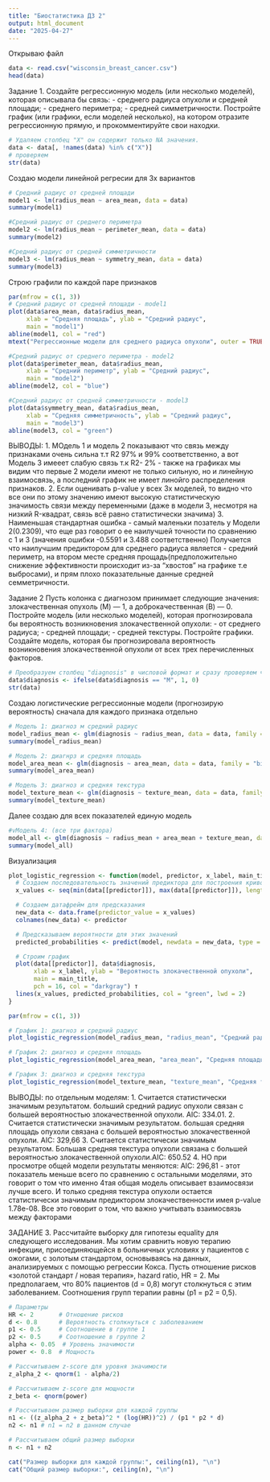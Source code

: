 ---
title: "Биостатистика ДЗ 2"
output: html_document
date: "2025-04-27"
---
Открываю файл
```{r setup, include=FALSE}
data <- read.csv("wisconsin_breast_cancer.csv")
head(data)
```

Задание 1.
Создайте регрессионную модель (или несколько моделей), которая описывала бы связь:
- среднего радиуса опухоли и средней площади;
- среднего периметра;
- средней симметричности.
Постройте график (или графики, если моделей несколько), на котором отразите регрессионную прямую, и прокомментируйте свои находки.

```{r}

# Удаляем столбец "X" он содержит только NA значения.
data <- data[, !names(data) %in% c("X")]
# проверяем
str(data)
```


Создаю модели линейной регресии для 3х вариантов 
```{r}
# Средний радиус от средней площади
model1 <- lm(radius_mean ~ area_mean, data = data)
summary(model1)
```
```{r}
#Средний радиус от среднего периметра
model2 <- lm(radius_mean ~ perimeter_mean, data = data)
summary(model2)
```

```{r}
#Средний радиус от средней симметричности
model3 <- lm(radius_mean ~ symmetry_mean, data = data)
summary(model3) 
```
Строю графили по каждой паре признаков
```{r}
par(mfrow = c(1, 3))
# Средний радиус от средней площади - model1
plot(data$area_mean, data$radius_mean,
     xlab = "Средняя площадь", ylab = "Средний радиус",
     main = "model1")
abline(model1, col = "red") 
mtext("Регрессионные модели для среднего радиуса опухоли", outer = TRUE, cex = 1.5) 

#Средний радиус от среднего периметра - model2
plot(data$perimeter_mean, data$radius_mean,
     xlab = "Средний периметр", ylab = "Средний радиус",
     main = "model2")
abline(model2, col = "blue") 

#Средний радиус от средней симметричности - model3
plot(data$symmetry_mean, data$radius_mean,
     xlab = "Средняя симметричность", ylab = "Средний радиус",
     main = "model3")
abline(model3, col = "green")

```
ВЫВОДЫ: 
1. МОдель 1 и модель 2 показывают что связь между признаками очень сильна т.т R2 97% и 99% соответственно, а вот Модель 3 имееет слабую связь т.к R2- 2% - также на графиках мы видим что первые 2 модели имеют не только сильную, но и линейную взаимосвязь, а последний график не имеет линойго распределения признаков.
2. Если оценивать  p-value у всех 3х моделей, то видно что все они по этому значению имеют  высокую статистическую значимость связи между переменными (даже в модели 3, несмотря на низкий R-квадрат, связь всё равно статистически значима)
3. Наименьшая стандартная ошибка - самый маленьки позатель у Модели 2(0.2309), что еще раз говорит о ее наилучшей точности по сравнению с 1 и 3 (значения ошибки -0.5591 и 3.488 соответственно)
Получается что наилучшим предиктором для среднего радиуса является - средний периметр, на втором месте средняя прощадь(предположительно снижение эффективности происходит из-за "хвостов" на графике т.е выбросами), и прям плохо показательные данные средней семметричности.

Задание 2
Пусть колонка с диагнозом принимает следующие значения: злокачественная опухоль (M) — 1, а доброкачественная (B) — 0. Постройте модель (или несколько моделей), которая прогнозировала бы вероятность возникновения злокачественной опухоли:
- от среднего радиуса;
- средней площади;
- средней текстуры.
Постройте графики. Создайте модель, которая бы прогнозировала вероятность возникновения злокачественной опухоли от всех трех перечисленных факторов.
```{r}
# Преобразуем столбец "diagnosis" в числовой формат и сразу проверяем что  формат изменился на num
data$diagnosis <- ifelse(data$diagnosis == "M", 1, 0)
str(data)
```
Создаю логистические регрессионные модели (прогнозирую вероятность) сначала для каждого признака отдельно
```{r}
# Модель 1: диагноз м средний радиус
model_radius_mean <- glm(diagnosis ~ radius_mean, data = data, family = "binomial")
summary(model_radius_mean)
```
```{r}
# Модель 2: диагнрз и средняя площадь 
model_area_mean <- glm(diagnosis ~ area_mean, data = data, family = "binomial")
summary(model_area_mean) 
```
```{r}
# Модель 3: диагноз и средняя текстура
model_texture_mean <- glm(diagnosis ~ texture_mean, data = data, family = "binomial")
summary(model_texture_mean) 
```
Далее создаю для всех показателей единую модель
```{r}
#vМодель 4: (все три фактора)
model_all <- glm(diagnosis ~ radius_mean + area_mean + texture_mean, data = data, family = "binomial")
summary(model_all) 
```
Визуализация
```{r}
plot_logistic_regression <- function(model, predictor, x_label, main_title) {
  # Создаем последовательность значений предиктора для построения кривой
  x_values <- seq(min(data[[predictor]]), max(data[[predictor]]), length.out = 100)

  # Создаем датафрейм для предсказания
  new_data <- data.frame(predictor_value = x_values)
  colnames(new_data) <- predictor 

  # Предсказываем вероятности для этих значений
  predicted_probabilities <- predict(model, newdata = new_data, type = "response")

  # Строим график
  plot(data[[predictor]], data$diagnosis,
       xlab = x_label, ylab = "Вероятность злокачественной опухоли",
       main = main_title,
       pch = 16, col = "darkgray") т
  lines(x_values, predicted_probabilities, col = "green", lwd = 2) 
}

par(mfrow = c(1, 3))

# График 1: диагноз и средний радиус
plot_logistic_regression(model_radius_mean, "radius_mean", "Средний радиус", "Вероятность и Радиус")

# График 2: диагноз и средняя площадь
plot_logistic_regression(model_area_mean, "area_mean", "Средняя площадь", "Вероятность и Площадь")

# График 3: диагноз и средняя текстура
plot_logistic_regression(model_texture_mean, "texture_mean", "Средняя текстура", "Вероятность и Текстура")

```
ВЫВОДЫ: по отдельным моделям:
1. Считается статистически значимым результатом. больший средний радиус опухоли связан с большей вероятностью злокачественной опухоли. AIC: 334.01.
2.  Считается статистически значимым результатом. большая средняя площадь опухоли связана с большей вероятностью злокачественной опухоли. AIC: 329,66
3. Считается статистически значимым результатом. Большая средняя текстура опухоли связана с большей вероятностью злокачественной опухоли.AIC: 650.52
4. НО при просмотре общей модели результаты меняются: 
AIC: 296,81 - этот показатель меньше всего по сравнению с остальными моделями, это говорит о том что именно 4тая общая модель описывает взаимосвязи лучше всего.  И только средняя текстура опухоли остается статистически значимым предиктором злокачественности имея p-value 1.78e-08. Все это говорит о том, что важно учитывать взаимосвязь между факторами

ЗАДАНИЕ 3.
Рассчитайте выборку для гипотезы equality для следующего исследования. Мы хотим сравнить новую терапию инфекции, присоединяющейся в больничных условиях у пациентов с ожогами, с золотым стандартом, основываясь на данных, анализируемых с помощью регрессии Кокса. Пусть отношение рисков «золотой стандарт / новая терапия», hazard ratio, HR = 2. Мы предполагаем, что 80% пациентов (d = 0,8) могут столкнуться с этим заболеванием. Соотношения групп терапии равны (p1 = p2 = 0,5).
```{r}
# Параметры
HR <- 2       # Отношение рисков
d <- 0.8      # Вероятность столкнуться с заболеванием
p1 <- 0.5     # Соотношение в группе 1
p2 <- 0.5     # Соотношение в группе 2
alpha <- 0.05  # Уровень значимости
power <- 0.8  # Мощность

# Рассчитываем z-score для уровня значимости
z_alpha_2 <- qnorm(1 - alpha/2)

# Рассчитываем z-score для мощности
z_beta <- qnorm(power)

# Рассчитываем размер выборки для каждой группы
n1 <- ((z_alpha_2 + z_beta)^2 * (log(HR))^2) / (p1 * p2 * d)
n2 <- n1 # n1 = n2 в данном случае

# Рассчитываем общий размер выборки
n <- n1 + n2

cat("Размер выборки для каждой группы:", ceiling(n1), "\n") 
cat("Общий размер выборки:", ceiling(n), "\n")
```

